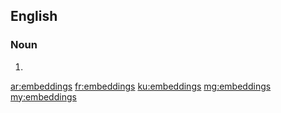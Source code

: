 ==English==

===Noun===
{{head|en|plural}}

# {{plural of|embedding|lang=en}}

[[ar:embeddings]]
[[fr:embeddings]]
[[ku:embeddings]]
[[mg:embeddings]]
[[my:embeddings]]